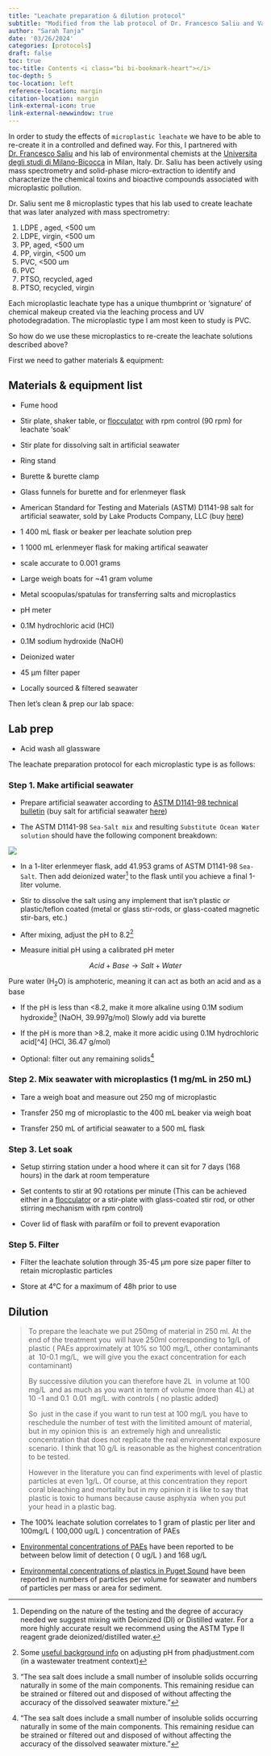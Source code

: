 ```yaml
---
title: "Leachate preparation & dilution protocol"
subtitle: "Modified from the lab protocol of Dr. Francesco Saliu and Valerio Isa"
author: "Sarah Tanja"
date: '03/26/2024'
categories: [protocols]
draft: false
toc: true
toc-title: Contents <i class="bi bi-bookmark-heart"></i>
toc-depth: 5
toc-location: left
reference-location: margin
citation-location: margin
link-external-icon: true
link-external-newwindow: true
---
```


In order to study the effects of `microplastic leachate` we have to be able to re-create it in a controlled and defined way. For this, I partnered with [Dr. Francesco Saliu](https://www.researchgate.net/profile/Francesco-Saliu) and his lab of environmental chemists at the [Universita degli studi di Milano-Bicocca](https://en.unimib.it/francesco-saliu) in Milan, Italy. Dr. Saliu has been actively using mass spectrometry and solid-phase micro-extraction to identify and characterize the chemical toxins and bioactive compounds associated with microplastic pollution.

Dr. Saliu sent me 8 microplastic types that his lab used to create leachate that was later analyzed with mass spectrometry:

1.  LDPE , aged, \<500 um
2.  LDPE, virgin, \<500 um
3.  PP, aged, \<500 um
4.  PP, virgin, \<500 um
5.  PVC, \<500 um
6.  PVC
7.  PTSO, recycled, aged
8.  PTSO, recycled, virgin

Each microplastic leachate type has a unique thumbprint or 'signature' of chemical makeup created via the leaching process and UV photodegradation. The microplastic type I am most keen to study is PVC.

So how do we use these microplastics to re-create the leachate solutions described above?

First we need to gather materials & equipment:

## Materials & equipment list

-   Fume hood

-   Stir plate, shaker table, or [flocculator](https://www.velp.com/en-us/fc-s-series-flocculators-with-independent-positions.aspx) with rpm control (90 rpm) for leachate 'soak'

-   Stir plate for dissolving salt in artificial seawater

-   Ring stand

-   Burette & burette clamp

-   Glass funnels for burette and for erlenmeyer flask

-   American Standard for Testing and Materials (ASTM) D1141-98 salt for artificial seawater, sold by Lake Products Company, LLC (buy [here](https://lakeproductscompanyshop.com/sea-salt-astm-d1141-98-20lb-pail/))

-   1 400 mL flask or beaker per leachate solution prep

-   1 1000 mL erlenmeyer flask for making artifical seawater

-   scale accurate to 0.001 grams

-   Large weigh boats for \~41 gram volume

-   Metal scoopulas/spatulas for transferring salts and microplastics

-   pH meter

-   0.1M hydrochloric acid (HCl)

-   0.1M sodium hydroxide (NaOH)

-   Deionized water

-   45 μm filter paper

-   Locally sourced & filtered seawater

Then let's clean & prep our lab space:

## Lab prep

-   Acid wash all glassware

The leachate preparation protocol for each microplastic type is as follows:

### Step 1. Make artificial seawater

-   Prepare artificial seawater according to [ASTM D1141-98 technical bulletin](https://drive.google.com/file/d/1QmkJYhUODVJLhCBcDb24XovCmirgV4Fc/view) (buy salt for artificial seawater [here](https://lakeproductscompanyshop.com/sea-salt-astm-d1141-98-20lb-pail/))

-   The ASTM D1141-98 `Sea-Salt mix` and resulting `Substitute Ocean Water solution` should have the following component breakdown:

![](astm-seawater.png)

-   In a 1-liter erlenmeyer flask, add 41.953 grams of ASTM D1141-98 `Sea-Salt`. Then add deionized water[^1] to the flask until you achieve a final 1-liter volume.

-   Stir to dissolve the salt using any implement that isn't plastic or plastic/teflon coated (metal or glass stir-rods, or glass-coated magnetic stir-bars, etc.)

-   After mixing, adjust the pH to 8.2[^2]

-   Measure initial pH using a calibrated pH meter

[^1]: Depending on the nature of the testing and the degree of accuracy needed we suggest mixing with Deionized (DI) or Distilled water. For a more highly accurate result we recommend using the ASTM Type II reagent grade deionized/distilled water.

[^2]: Some [useful background info](https://www.phadjustment.com/pH.html) on adjusting pH from phadjustment.com (in a wastewater treatment context)

$$
Acid + Base \longrightarrow Salt + Water 
$$

::: callout-note
Pure water (H~2~O) is amphoteric, meaning it can act as both an acid and as a base
:::

-   If the pH is less than \<8.2, make it more alkaline using 0.1M sodium hydroxide[^3] (NaOH, 39.997g/mol) Slowly add via burette

-   If the pH is more than \>8.2, make it more acidic using 0.1M hydrochloric acid\[\^4\] (HCl, 36.47 g/mol)

-   Optional: filter out any remaining solids[^4]

[^3]: "The sea salt does include a small number of insoluble solids occurring naturally in some of the main components. This remaining residue can be strained or filtered out and disposed of without affecting the accuracy of the dissolved seawater mixture."

[^4]: "The sea salt does include a small number of insoluble solids occurring naturally in some of the main components. This remaining residue can be strained or filtered out and disposed of without affecting the accuracy of the dissolved seawater mixture."

### Step 2. Mix seawater with microplastics (1 mg/mL in 250 mL)

-   Tare a weigh boat and measure out 250 mg of microplastic

-   Transfer 250 mg of microplastic to the 400 mL beaker via weigh boat

-   Transfer 250 mL of artificial seawater to a 500 mL flask

### Step 3. Let soak

-   Setup stirring station under a hood where it can sit for 7 days (168 hours) in the dark at room temperature

-   Set contents to stir at 90 rotations per minute (This can be achieved either in a [flocculator](https://www.velp.com/en-us/fc-s-series-flocculators-with-independent-positions.aspx) or a stir-plate with glass-coated stir rod, or other stirring mechanism with rpm control)

-   Cover lid of flask with parafilm or foil to prevent evaporation

### Step 5. Filter

-   Filter the leachate solution through 35-45 μm pore size paper filter to retain microplastic particles

-   Store at 4°C for a maximum of 48h prior to use

## Dilution

> To prepare the leachate we put 250mg of material in 250 ml. At the end of the treatment you  will have 250ml corresponding to 1g/L of plastic ( PAEs approximately at 10% so 100 mg/L, other contaminants at  10-0.1 mg/L,  we will give you the exact concentration for each contaminant)
>
> By successive dilution you can therefore have 2L  in volume at 100 mg/L  and as much as you want in term of volume (more than 4L) at 10 -1 and 0.1  0.01  mg/L. with controls ( no plastic added)
>
> So  just in the case if you want to run test at 100 mg/L you have to reschedule the number of test with the limitited amount of material, but in my opinion this is  an extremely high and unrealistic concentration that does not replicate the real environmental exposure scenario. I think that 10 g/L is reasonable as the highest concentration to be tested.
>
> However in the literature you can find experiments with level of plastic particles at even 1g/L. Of course, at this concentration they report coral bleaching and mortality but in my opinion it is like to say that plastic is toxic to humans because cause asphyxia  when you put your head in a plastic bag.

-   The 100% leachate solution correlates to 1 gram of plastic per liter and 100mg/L ( 100,000 ug/L ) concentration of PAEs

-   [Environmental concentrations of PAEs](../world-phthalates/index.qmd) have been reported to be between below limit of detection ( 0 ug/L ) and 168 ug/L

-   [Environmental concentrations of plastics in Puget Sound](../../puget-sound-mps/puget-sound-mps.qmd) have been reported in numbers of particles per volume for seawater and numbers of particles per mass or area for sediment.
